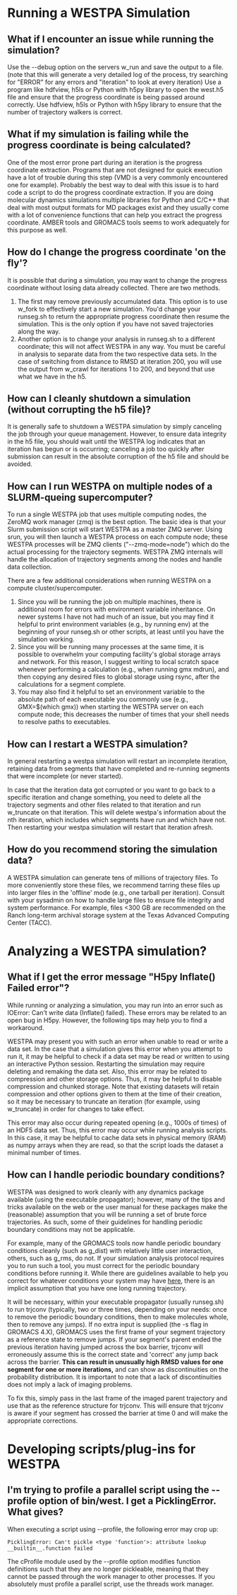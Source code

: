 = Running a WESTPA Simulation =

== What if I encounter an issue while running the simulation? ==

Use the --debug option on the servers w_run and save the output to a file. (note that this will generate a very detailed log of the process, try searching for "ERROR" for any errors and "iteration" to look at every iteration)
Use a program like hdfview, h5ls or Python with h5py library to open the west.h5 file and ensure that the progress coordinate is being passed around correctly.
Use hdfview, h5ls or Python with h5py library to ensure that the number of trajectory walkers is correct.

== What if my simulation is failing while the progress coordinate is being calculated? ==

One of the most error prone part during an iteration is the progress coordinate extraction. Programs that are not designed for quick execution have a lot of trouble during this step (VMD is a very commonly encountered one for example). Probably the best way to deal with this issue is to hard code a script to do the progress coordinate extraction. If you are doing molecular dynamics simulations multiple libraries for Python and C/C++ that deal with most output formats for MD packages exist and they usually come with a lot of convenience functions that can help you extract the progress coordinate. AMBER tools and GROMACS tools seems to work adequately for this purpose as well.

== How do I change the progress coordinate 'on the fly'? ==

It is possible that during a simulation, you may want to change the progress coordinate without losing data already collected. There are two methods. 
<ol><li>The first may remove previously accumulated data.  This option is to use w_fork to effectively start a new simulation. You'd change your runseg.sh to return the appropriate progress coordinate then resume the simulation.  This is the only option if you have not saved trajectories along the way. </li><li>Another option is to change your analysis in runseg.sh to a different coordinate; this will not affect WESTPA in any way. You must be careful in analysis to separate data from the two respective data sets. In the case of switching from distance to RMSD at iteration 200, you will use the output from w_crawl for iterations 1 to 200, and beyond that use what we have in the h5. </li></ol>

== How can I cleanly shutdown a simulation (without corrupting the h5 file)? ==

It is generally safe to shutdown a WESTPA simulation by simply canceling the job through your queue management. However, to ensure data integrity in the h5 file, you should wait until the WESTPA log indicates that an iteration has begun or is occurring; canceling a job too quickly after submission can result in the absolute corruption of the h5 file and should be avoided.

== How can I run WESTPA on multiple nodes of a SLURM-queing supercomputer? ==

To run a single WESTPA job that uses multiple computing nodes, the ZeroMQ work manager (zmq) is the best option.  The basic idea is that your Slurm submission script will start WESTPA as a master ZMQ server. Using srun, you will then launch a WESTPA process on each compute node; these WESTPA processes will be ZMQ clients ("--zmq-mode=node") which do the actual processing for the trajectory segments.  WESTPA ZMQ internals will handle the allocation of trajectory segments among the nodes and handle data collection.  

There are a few additional considerations when running WESTPA on a compute cluster/supercomputer.  <ol><li>Since you will be running the job on multiple machines, there is additional room for errors with environment variable inheritance.  On newer systems I have not had much of an issue, but you may find it helpful to print environment variables (e.g., by running env) at the beginning of your runseg.sh or other scripts, at least until you have the simulation working.</li>  <li>Since you will be running many processes at the same time, it is possible to overwhelm your computing facility's global storage arrays and network.  For this reason, I suggest writing to local scratch space whenever performing a calculation (e.g., when running gmx mdrun), and then copying any desired files to global storage using rsync, after the calculations for a segment complete.</li>  <li>You may also find it helpful to set an environment variable to the absolute path of each executable you commonly use (e.g., GMX=$(which gmx)) when starting the WESTPA server on each compute node; this decreases the number of times that your shell needs to resolve paths to executables.</li></ol>

== How can I restart a WESTPA simulation? ==

In general restarting a westpa simulation will restart an incomplete iteration, retaining data from segments that have completed and re-running segments that were incomplete (or never started).

In case that the iteration data got corrupted or you want to go back to a specific iteration and change something, you need to delete all the trajectory segments and other files related to that iteration and run w_truncate on that iteration. This will delete westpa's information about the nth iteration, which includes which segments have run and which have not. Then restarting your westpa simulation will restart that iteration afresh.

== How do you recommend storing the simulation data? ==

A WESTPA simulation can generate tens of millions of trajectory files. To more conveniently store these files, we recommend tarring these files up into larger files in the 'offline' mode (e.g., one tarball per iteration). Consult with your sysadmin on how to handle large files to ensure file integrity and system performance. For example, files <300 GB are recommended on the Ranch long-term archival storage system at the Texas Advanced Computing Center (TACC). 

= Analyzing a WESTPA simulation? =

== What if I get the error message "H5py Inflate() Failed error"? ==

While running or analyzing a simulation, you may run into an error such as IOError: Can't write data (Inflate() failed). These errors may be related to an open bug in H5py. However, the following tips may help you to find a workaround.

WESTPA may present you with such an error when unable to read or write a data set. In the case that a simulation gives this error when you attempt to run it, it may be helpful to check if a data set may be read or written to using an interactive Python session. Restarting the simulation may require deleting and remaking the data set. Also, this error may be related to compression and other storage options. Thus, it may be helpful to disable compression and chunked storage. Note that existing datasets will retain compression and other options given to them at the time of their creation, so it may be necessary to truncate an iteration (for example, using w_truncate) in order for changes to take effect.

This error may also occur during repeated opening (e.g., 1000s of times) of an HDF5 data set. Thus, this error may occur while running analysis scripts. In this case, it may be helpful to cache data sets in physical memory (RAM) as numpy arrays when they are read, so that the script loads the dataset a minimal number of times.

== How can I handle periodic boundary conditions? ==

WESTPA was designed to work cleanly with any dynamics package available (using the executable propagator); however, many of the tips and tricks available on the web or the user manual for these packages make the (reasonable) assumption that you will be running a set of brute force trajectories. As such, some of their guidelines for handling periodic boundary conditions may not be applicable.

For example, many of the GROMACS tools now handle periodic boundary conditions cleanly (such as g_dist) with relatively little user interaction, others, such as g_rms, do not. If your simulation analysis protocol requires you to run such a tool, you must correct for the periodic boundary conditions before running it. While there are guidelines available to help you correct for whatever conditions your system may have [http://www.gromacs.org/Documentation/Terminology/Periodic_Boundary_Conditions here], there is an implicit assumption that you have one long running trajectory.

It will be necessary, within your executable propagator (usually runseg.sh) to run trjconv (typically, two or three times, depending on your needs: once to remove the periodic boundary conditions, then to make molecules whole, then to remove any jumps). If no extra input is supplied (the -s flag in GROMACS 4.X), GROMACS uses the first frame of your segment trajectory as a reference state to remove jumps. If your segment's parent ended the previous iteration having jumped across the box barrier, trjconv will erroneously assume this is the correct state and 'correct' any jump back across the barrier. '''This can result in unusually high RMSD values for one segment for one or more iterations,''' and can show as discontinuities on the probability distribution. It is important to note that a lack of discontinuities does not imply a lack of imaging problems.

To fix this, simply pass in the last frame of the imaged parent trajectory and use that as the reference structure for trjconv. This will ensure that trjconv is aware if your segment has crossed the barrier at time 0 and will make the appropriate corrections.

= Developing scripts/plug-ins for WESTPA =

== I'm trying to profile a parallel script using the --profile option of bin/west. I get a PicklingError. What gives? ==

When executing a script using --profile, the following error may crop up:

<pre>
PicklingError: Can't pickle <type 'function'>: attribute lookup __builtin__.function failed
</pre>
The cProfile module used by the --profile option modifies function definitions such that they are no longer pickleable, meaning that they cannot be passed through the work manager to other processes. If you absolutely must profile a parallel script, use the threads work manager.

